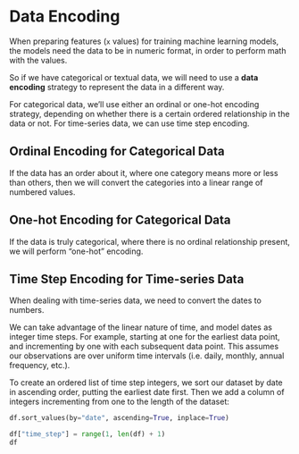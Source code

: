 # Data Encoding


When preparing features (`x` values) for training machine learning models, the models need the data to be in numeric format, in order to perform math with the values.

So if we have categorical or textual data, we will need to use a **data encoding** strategy to represent the data in a different way.


For categorical data, we'll use either an ordinal or one-hot encoding strategy, depending on whether there is a certain ordered relationship in the data or not. For time-series data, we can use time step encoding.


## Ordinal Encoding for Categorical Data

If the data has an order about it, where one category means more or less than others, then we will convert the categories into a linear range of numbered values.

## One-hot Encoding for Categorical Data


If the data is truly categorical, where there is no ordinal relationship present, we will perform "one-hot" encoding.


## Time Step Encoding for Time-series Data

When dealing with time-series data, we need to convert the dates to numbers.

We can take advantage of the linear nature of time, and model dates as integer time steps. For example, starting at one for the earliest data point, and incrementing by one with each subsequent data point. This assumes our observations are over uniform time intervals (i.e. daily, monthly, annual frequency, etc.).

To create an ordered list of time step integers, we sort our dataset by date in ascending order, putting the earliest date first. Then we add a column of integers incrementing from one to the length of the dataset:

```python
df.sort_values(by="date", ascending=True, inplace=True)

df["time_step"] = range(1, len(df) + 1)
df
```
